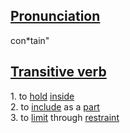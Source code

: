 ==[[Pronunciation]]==
con*tain"

==[[Transitive verb]]==
1. to [[hold]] [[inside]] <br>
2. to [[include]] as a [[part]] <br>
3. to [[limit]] through [[restraint]]